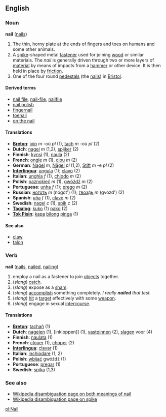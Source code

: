 ==English==
===Noun===
'''nail''' ([[nails]])

#The thin, horny plate at the ends of fingers and toes on humans and some other animals.
#A [[spike]]-shaped metal [[fastener]] used for joining [[wood]] or similar materials.  The ''nail'' is generally driven through two or more layers of [[material]] by means of impacts from a [[hammer]] or other device.  It is then held in place by [[friction]].
#One of the four round [[pedestal]]s (the [[nails]]) in [[Bristol]]. 

====Derived terms====
*[[nail file]], [[nail-file]], [[nailfile]]
*[[nail polish]]
*[[fingernail]]
*[[toenail]]
*[[on the nail]]

====Translations====
*'''[[Breton]]''': [[ivin]] ''m'' -où ''pl'' (1), [[tach]] ''m'' -où ''pl'' (2)
*'''Dutch''': [[nagel]] ''m'' (1,2), [[spijker]] (2)
*'''Finnish''': [[kynsi]] (1), [[naula]] (2)
*'''French''': [[ongle]] ''m'' (1), [[clou]] ''m'' (2)
*'''German''': [[Nagel]] ''m'', [[Nägel]] ''pl'' (1,2), [[Stift]] ''m'' -e ''pl'' (2)
*'''[[Interlingua]]''': [[ungula]] (1); [[clavo]] (2)
*'''Italian''': [[unghia]] ''f'' (1), [[chiodo]] ''m'' (2)
*'''Polish''': [[paznokieć]] ''m'' (1), [[gwóźdź]] ''m'' (2)
*'''Portuguese''': [[unha]] ''f'' (1); [[prego]] ''m'' (2)
*'''Russian''': [[ноготь]] ''m'' (nógot') (1); [[гвоздь]] ''m'' (gvozd') (2)
*'''Spanish''': [[uña]] ''f'' (1), [[clavo]] ''m'' (2)
*'''Swedish''': [[nagel]] ''c'' (1), [[spik]] ''c'' (2)
*'''[[Tagalog]]''': [[kuko]] (1) [[pako]] (2)
*'''[[Tok Pisin]]''': [[kapa]] [[bilong]] [[pinga]] (1)

====See also====
*[[claw]]
*[[talon]]

===Verb===
'''nail''' ([[nails]], [[nailed]], [[nailing]])

#employ a nail as a fastener to join [[objects]] together.
#(''slang'') [[catch]].
#(''slang'') expose as a [[sham]].
#(''slang'') [[accomplish]] something completely.  ''I really '''nailed''' that test.''
#(''slang'') [[hit]] a [[target]] effectively with some [[weapon]].
#(''slang'') engage in sexual [[intercourse]].

====Translations====
*'''[[Breton]]''': [[tachañ]] (1)
*'''Dutch''': [[nagelen]] (1), [inkloppen]] (1), [[vastpinnen]] (2), [[slagen]] voor (4)
*'''Finnish''': [[naulata]] (1)
*'''French''': [[clouer]] (1), [[choper]] (2)
*'''[[Interlingua]]''': [[clavar]] (1)
*'''Italian''': [[inchiodare]] (1, 2)
*'''Polish''': [[wbijać]] gwóźdź (1)
*'''Portuguese''': [[pregar]] (1)
*'''Swedish''': [[spika]] (1,3)

===See also===
*[[w:Nail|Wikipedia disambiguation page on both meanings of nail]]
*[[w:Spike|Wikipedia disambiguation page on spike]]

[[pl:Nail]]